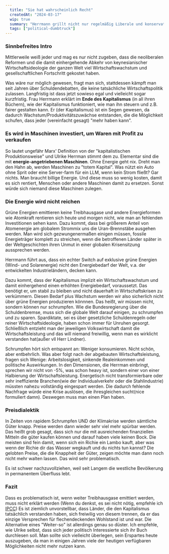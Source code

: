 ```yaml
---
  title: "Sie hat wahrscheinlich Recht"
  createdAt: "2024-03-17"
  wip: true
  summary: "Herrmann grillt nicht nur regelmäßig Liberale und konservative Wirtschaftsfantasien, sondern zeigt, dass der Kapitalismus unvereinbar ist mit der Klimakrise."
  tags: ["political-dumbtruck"]
---
```


### Sinnbefreites Intro

Mittlerweile weiß jeder und mag es nur nicht zugeben, dass die neoliberalen Reformen und die
damit einhergehende Abkehr von keynesianischer Wirtschaftsideologie der ganzen Welt viel Wirtschaftswachstum und gesellschaftlichen Fortschritt
gekostet haben.

Was wäre nur möglich gewesen, fragt man sich, stattdessen kämpft man seit Jahren über Schuldendebatten, die keine
tatsächliche Wirtschaftspolitik zulassen.
Langfristig ist dass jetzt sowieso egal und vielleicht sogar kurzfristig.
Frau Herrmann erklärt im **Ende des Kapitalismus** (in all ihren Büchern), wie der Kapitalismus funktioniert, wie man ihn steuern und z.B. fairer gestalten kann.
Er (der Kapitalismus) ist ein Segen gewesen, da dadurch Wachstum/Produktivitätszuwächse entstanden, die die Möglichkeit schufen, dass jeder (vereinfacht gesagt) "mehr haben kann".

### Es wird in Maschinen investiert, um Waren mit Profit zu verkaufen

So lautet ungefähr Marx' Definition von der "kapitalistischen Produktionsweise" und Ulrike Herrman stimmt dem zu.
Elementar sind die mit **energie-angetriebenen Maschinen**.
Ohne Energie geht nix. Dreht man den Hahn ab, werden Maschinen zu "totem Kapital". Was nützt ein Auto ohne Sprit oder eine Server-farm für ein LLM, wenn kein Strom fließt? Gar nichts.
Man braucht billige Energie. Und diese muss so wenig kosten, damit es sich rentiert, Menschen oder andere Maschinen damit zu ersetzen. Sonst würde sich niemand diese Maschinen zulegen.

### Die Energie wird nicht reichen

Grüne Energien emittieren keine Treibhausgase und andere Energieformen wie Atomkraft rentieren sich heute und morgen nicht, wie man an fehlenden Investitionen sehen kann.
Dazu kommt, dass bei größerem Anteil von Atomenergie am globalem Strommix uns die Uran-Brennstäbe ausgehen werden.
Man wird sich gezwungenermaßen einigen müssen, fossile Energieträger komplett zu streichen, wenn die betroffenen Länder später in der Weltgeschichten ihren Unmut in einer globalen Krisensitzung aussprechen werden.

Herrmann führt aus, dass ein echter Switch auf exklusive grüne Energien (Wind- und Solarenergie) nicht den Energiebedarf der Welt, v.a. der entwickelten Industrieländern, decken kann.

Dazu kommt, dass der Kapitalismus implizit ein Wirtschaftswachstum und damit einhergehend einen erhöhten Energiebedarf, voraussetzt. Das benötigt er, um stabil zu bleiben und nicht dauerhaft in Wirtschaftskrisen zu verkümmern.
Diesen Bedarf plus Wachstum werden wir also sicherlich nicht über grüne Energien produzieren könnnen. Das heißt, wir müssen nicht, sondern können nur schrumpfen.
Wie die Bundesregierung über die Schuldenbremse, muss sich die globale Welt darauf einigen, zu schrumpfen und zu sparen.
Spardiktate, sei es über gesetzliche Schuldenregeln oder reiner Wirtschaftsideologie, haben schon immer für Unruhen gesorgt.
Schließlich entzieht man der jeweiligen Volkswirtschaft damit die Wirtschaftsleistung und das will niemand freiwillig, wenn man es wirklicht verstanden hat(außer vll Herr Lindner).

Schrumpfen hört sich entspannt an: Weniger konsumieren. Nicht schön, aber entbehrlich.
Was aber folgt nach der abgebauten Wirtschaftsleistung, fragen sich Wenige: Arbeitslosigkeit, sinkende Realeinkommen und politische Auswirkungen. In den Dimensionen, die Herrman einbringt, sprechen wir nicht
von -5%, was schon heavy ist, sondern einer von einer Halbierung der Wirtschaftsleistung.
Energetisch nicht transformierbare oder sehr ineffiziente Branchen(wie der Individualverkehr oder die Stahlindustrie) müssten nahezu vollständig eingespart werden.
Die dadurch fehlende Nachfrage würde eine Krise auslösen, die ihresgleichen sucht(nice formuliert damn).
Deswegen muss man einen Plan haben.

### Preisdialektik

In Zeiten von rapidem Schrumpfen UND der Klimakrise werden sämtliche Güter knapp. Preise werden dann wieder sehr viel mehr spürbar werden.
Das heißt grob gesagt, dass sich nur die mit ausreichenden finanziellen Mitteln die güter kaufen können und darauf haben viele keinen Bock.
Die meisten sind fein damit, wenn sich ein Richie ein Lambo kauft, aber was wenn der Richie dir das Wasser wegkauft und du nichts tun kannst?
Die gelobten Preise, die die Knappheit der Güter, zeigen möchte man dann noch nicht mehr walten lassen.
Das wird sehr problematisch.

Es ist schwer nachzuvollziehen, weil seit Langem die westliche Bevölkerung in permanentem Überfluss lebt.

### Fazit

Dass es problematisch ist, wenn weiter Treibhausgase emittiert werden, muss nicht erklärt werden (Wenn du denkst, es sei nicht nötig, empfehle ich [IPCC](https://www.ipcc.ch/))
Es ist ziemlich unvorstellbar, dass Länder, die den Kapitalismus tatsächlich verstanden haben, sich freiwilig von diesem trennen, da er das einzige Versprechen für flechendeckenden Wohlstand ist und war.
Die Alternative eines "Weiter-so" ist allerdings genau so düster.
Ich empfehle, wie Ulrike selbst, dass sich jeder politisch Interessierte sich ihr Buch durchlesen soll.
Man sollte sich vielleicht überlegen, sein Erspartes heute auszugeben, da man in einigen Jahren viele der heutigen verfügbaren Möglichkeiten nicht mehr nutzen kann.
